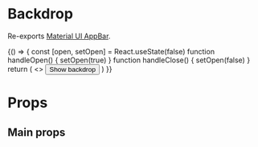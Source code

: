 
<Meta title="Components/Backdrop" component={Backdrop} />

# Backdrop

Re-exports [Material UI AppBar](https://material-ui.com/components/backdrop/).

<Canvas>
  <Story name="default">
    {() => {
      const [open, setOpen] = React.useState(false)
      function handleOpen() {
        setOpen(true)
      }
      function handleClose() {
        setOpen(false)
      }
      return (
        <>
          <Button variant="outlined" color="primary" onClick={handleOpen}>
            Show backdrop
          </Button>
          <Backdrop zIndex="modal" open={open} onClick={handleClose}>
            <Loader variant="spin" />
          </Backdrop>
        </>
      )
    }}
  </Story>
</Canvas>

# Props

## Main props

<ArgsTable of={Backdrop} />
